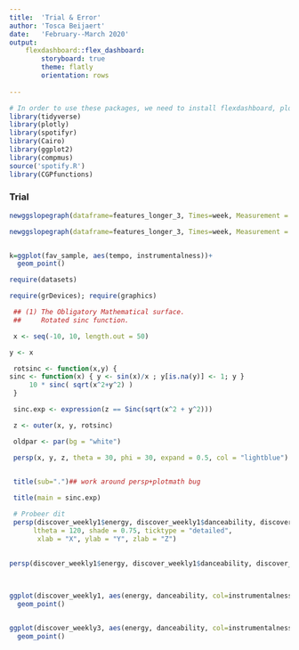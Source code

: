 ```yaml
---
title:  'Trial & Error'
author: 'Tosca Beijaert'
date:   'February--March 2020'
output: 
    flexdashboard::flex_dashboard:
        storyboard: true
        theme: flatly
        orientation: rows
        
---
```



```r
# In order to use these packages, we need to install flexdashboard, plotly, and Cairo.
library(tidyverse)
library(plotly)
library(spotifyr)
library(Cairo)
library(ggplot2)
library(compmus)
source('spotify.R')
library(CGPfunctions)
```



### Trial


```r
newggslopegraph(dataframe=features_longer_3, Times=week, Measurement = value, Grouping = feature, Title= "Changes per Week", SubTitle = NULL, WiderLabels = TRUE, YTextSize = 4, DataTextSize = 4, DataLabelPadding = 0.0001, LineThickness = 2)

newggslopegraph(dataframe=features_longer_3, Times=week, Measurement = value, Grouping = feature, Title= "Changes per Week", SubTitle = NULL, WiderLabels = TRUE, YTextSize = 4, DataTextSize = 4, DataLabelPadding = 0.0001, LineThickness = 2)


k=ggplot(fav_sample, aes(tempo, instrumentalness))+
  geom_point()

```

```R

require(datasets)

require(grDevices); require(graphics)

 ## (1) The Obligatory Mathematical surface.
 ##     Rotated sinc function.

 x <- seq(-10, 10, length.out = 50)

y <- x

 rotsinc <- function(x,y) {
sinc <- function(x) { y <- sin(x)/x ; y[is.na(y)] <- 1; y }
     10 * sinc( sqrt(x^2+y^2) )
 }

 sinc.exp <- expression(z == Sinc(sqrt(x^2 + y^2)))

 z <- outer(x, y, rotsinc)

 oldpar <- par(bg = "white")

 persp(x, y, z, theta = 30, phi = 30, expand = 0.5, col = "lightblue")
 

 title(sub=".")## work around persp+plotmath bug

 title(main = sinc.exp)

 # Probeer dit
 persp(discover_weekly1$energy, discover_weekly1$danceability, discover_weekly3$instrumentalness, theta = 30, phi = 30, expand = 0.5, col = "lightblue",
      ltheta = 120, shade = 0.75, ticktype = "detailed",
       xlab = "X", ylab = "Y", zlab = "Z")
 
 
persp(discover_weekly1$energy, discover_weekly1$danceability, discover_weekly3$instrumentalness)
 



```
```r

ggplot(discover_weekly1, aes(energy, danceability, col=instrumentalness, size=tempo))+
  geom_point()


ggplot(discover_weekly3, aes(energy, danceability, col=instrumentalness, size=tempo))+
  geom_point()
```
